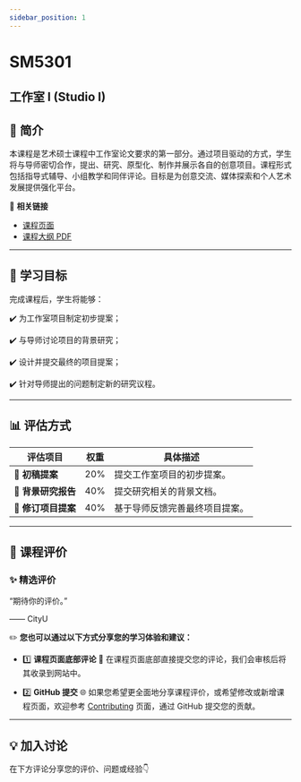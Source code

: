 ```yaml
---
sidebar_position: 1
---
```


# SM5301
## 工作室 I (Studio I)

## **📘 简介**
本课程是艺术硕士课程中工作室论文要求的第一部分。通过项目驱动的方式，学生将与导师密切合作，提出、研究、原型化、制作并展示各自的创意项目。课程形式包括指导式辅导、小组教学和同伴评论。目标是为创意交流、媒体探索和个人艺术发展提供强化平台。

🔗 **相关链接**
- [课程页面](https://www.cityu.edu.hk/catalogue/pg/202425/course/SM5301.htm)
- [课程大纲 PDF](https://www.cityu.edu.hk/catalogue/pg/202425/course/SM5301.pdf)

---

## **🎯 学习目标**

完成课程后，学生将能够：

✔️ 为工作室项目制定初步提案；

✔️ 与导师讨论项目的背景研究；

✔️ 设计并提交最终的项目提案；

✔️ 针对导师提出的问题制定新的研究议程。

---

## **📊 评估方式**

| **评估项目**          | **权重** | **具体描述**                                                                                       |
|----------------------|---------|---------------------------------------------------------------------------------------------------|
| **📂 初稿提案**        | 20%      | 提交工作室项目的初步提案。                                                                           |
| **📂 背景研究报告**    | 40%      | 提交研究相关的背景文档。                                                                             |
| **📂 修订项目提案**    | 40%      | 基于导师反馈完善最终项目提案。                                                                        |

---

## **💬 课程评价**

### ✨ **精选评价**
<div className={commentStyles.commentBox}>
    <p className={commentStyles.commentText}>
        “期待你的评价。”
    </p>
    <p className={commentStyles.commentAuthor}>—— CityU</p>
</div>

✏️ **您也可以通过以下方式分享您的学习体验和建议：**

- 1️⃣ **课程页面底部评论**
💬 在课程页面底部直接提交您的评论，我们会审核后将其收录到网站中。

- 2️⃣ **GitHub 提交**
🌐 如果您希望更全面地分享课程评价，或希望修改或新增课程页面，欢迎参考 [Contributing](https://penjc.github.io/cityU-navigator/contributing) 页面，通过 GitHub 提交您的贡献。

---

## **💡 加入讨论**

在下方评论分享您的评价、问题或经验👇
<Utterances />